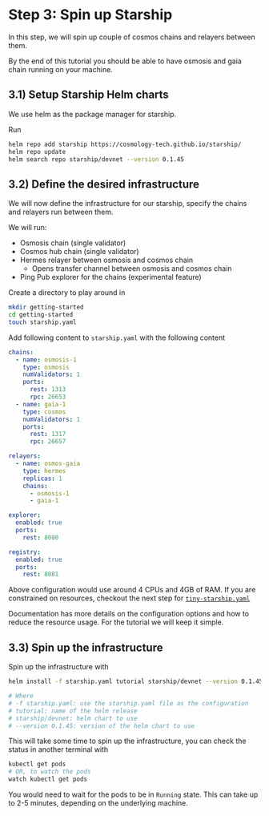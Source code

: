 # **Step 3:** Spin up Starship

In this step, we will spin up couple of cosmos chains and relayers between them.

By the end of this tutorial you should be able to have osmosis and gaia chain running on your machine.

## 3.1) Setup Starship Helm charts
We use helm as the package manager for starship.

Run
```bash
helm repo add starship https://cosmology-tech.github.io/starship/
helm repo update
helm search repo starship/devnet --version 0.1.45
```

## 3.2) Define the desired infrastructure
We will now define the infrastructure for our starship, specify the chains and relayers run
between them.

We will run:
* Osmosis chain (single validator)
* Cosmos hub chain (single validator)
* Hermes relayer between osmosis and cosmos chain
    * Opens transfer channel between osmosis and cosmos chain
* Ping Pub explorer for the chains (experimental feature)

Create a directory to play around in
```bash
mkdir getting-started
cd getting-started
touch starship.yaml
```

Add following content to `starship.yaml` with the following content
```yaml
chains:
  - name: osmosis-1
    type: osmosis
    numValidators: 1
    ports:
      rest: 1313
      rpc: 26653
  - name: gaia-1
    type: cosmos
    numValidators: 1
    ports:
      rest: 1317
      rpc: 26657

relayers:
  - name: osmos-gaia
    type: hermes
    replicas: 1
    chains:
      - osmosis-1
      - gaia-1

explorer:
  enabled: true
  ports:
    rest: 8080

registry:
  enabled: true
  ports:
    rest: 8081
```

Above configuration would use around 4 CPUs and 4GB of RAM.
If you are constrained on resources, checkout the next step for [`tiny-starship.yaml`](https://github.com/cosmology-tech/starship/blob/main/examples/getting-started/configs/tiny-starship.yaml)

Documentation has more details on the configuration options and how to reduce the resource usage.
For the tutorial we will keep it simple.

## 3.3) Spin up the infrastructure
Spin up the infrastructure with
```bash
helm install -f starship.yaml tutorial starship/devnet --version 0.1.45

# Where
# -f starship.yaml: use the starship.yaml file as the configuration
# tutorial: name of the helm release
# starship/devnet: helm chart to use
# --version 0.1.45: version of the helm chart to use
```

This will take some time to spin up the infrastructure, you can check the status in another terminal with
```bash
kubectl get pods
# OR, to watch the pods
watch kubectl get pods
```

You would need to wait for the pods to be in `Running` state.
This can take up to 2-5 minutes, depending on the underlying machine.
